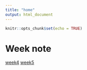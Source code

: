 ```yaml
---
title: "home"
output: html_document
---
```


```r
knitr::opts_chunk$set(echo = TRUE)
```

# Week note

[week4](10-8-1.html)
[week5](10-15-1.html)